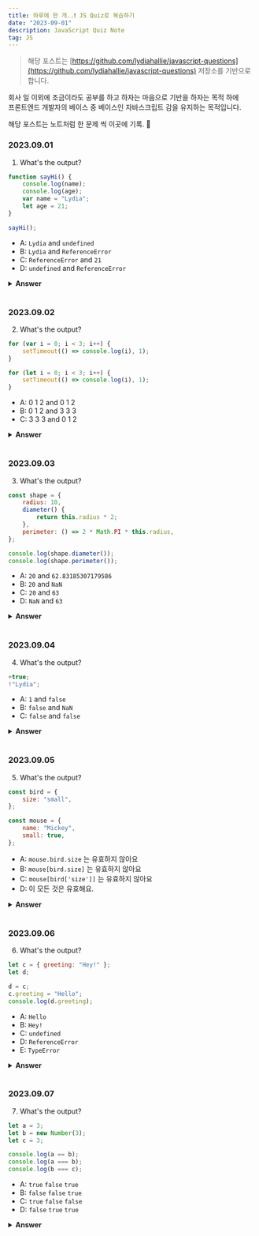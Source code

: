 ```yaml
---
title: 하루에 한 개..❗️ JS Quiz로 복습하기
date: "2023-09-01"
description: JavaScript Quiz Note
tag: JS
---
```


> 해당 포스트는 [https://github.com/lydiahallie/javascript-questions](https://github.com/lydiahallie/javascript-questions) 저장소를 기반으로 합니다.

회사 일 이외에 조금이라도 공부를 하고 하자는 마음으로 기반을 하자는 목적 하에 <br/> 프론트엔드 개발자의 베이스 중 베이스인 자바스크립트 감을 유지하는 목적입니다.

해당 포스트는 노트처럼 한 문제 씩 이곳에 기록. 📝

### 2023.09.01

1. What's the output?

```js
function sayHi() {
    console.log(name);
    console.log(age);
    var name = "Lydia";
    let age = 21;
}

sayHi();
```

-   A: `Lydia` and `undefined`
-   B: `Lydia` and `ReferenceError`
-   C: `ReferenceError` and `21`
-   D: `undefined` and `ReferenceError`

<details>
<summary><b>Answer</b></summary>

### Answer: D

함수 안에서, 우선 `var` 키워드를 사용해 `name` 변수를 선언 합니다. 이것은 변수를 정의한 줄에 실제로 도달할 때까지, 기본값 `undefined`으로 호이스팅 되는 것(생성단계에 메모리 공간이 설정)을 의미 합니다. `name` 변수를 출력하려는 줄에서 아직 변수를 정의하지 않았기 때문에, `undefined` 값을 유지
`var`와는 다르게 `let` 키워드(그리고 `const`)를 가진 변수는 호이스팅 되지만, 초기화 되지 않습니다. 변수를 선언(초기화)하는 줄 전에는 접근 ❌ 이건 "일시적 사각지대"라고 합니다. 변수가 선언되기 전 변수에 접근하려고 하면, JavaScript는 `ReferenceError`를 표현합니다.

</details>

<br />

### 2023.09.02

2. What's the output?

```js
for (var i = 0; i < 3; i++) {
    setTimeout(() => console.log(i), 1);
}

for (let i = 0; i < 3; i++) {
    setTimeout(() => console.log(i), 1);
}
```

-   A: 0 1 2 and 0 1 2
-   B: 0 1 2 and 3 3 3
-   C: 3 3 3 and 0 1 2

<details>
<summary><b>Answer</b></summary>

### Answer: C

JavaScript의 이벤트 큐 때문에, setTimeout의 콜백 함수는 루프가 실행된 후에 호출 됩니다. 첫 번째의 루프의 변수 i는 var 키워드를 사용해 선언되어 전역 값이 됩니다. 루프 동안, 단항 연산자 ++를 사용해 매번 i의 값을 1씩 증가. setTimeout콜백 함수가 호출되기까지, 첫 번째 예시에서의 i는 3.
두 번째 루프에서, 변수 i는 let 키워드를 사용해 선언. let(그리고 const) 키워드로 선언된 변수는 블록스코프. 각각을 반복하는 동안, i는 새로운 값을 갖게 되고, 각각의 값은 루프 스코프 안에 있습니다.

</details>

<br />

### 2023.09.03

3. What's the output?

```js
const shape = {
    radius: 10,
    diameter() {
        return this.radius * 2;
    },
    perimeter: () => 2 * Math.PI * this.radius,
};

console.log(shape.diameter());
console.log(shape.perimeter());
```

-   A: `20` and `62.83185307179586`
-   B: `20` and `NaN`
-   C: `20` and `63`
-   D: `NaN` and `63`

<details>
<summary><b>Answer</b></summary>

### Answer: B

처음에 생각한 답은 A 입니다(하지만 오답,,)

`diameter`의 값은 일반 함수지만, `perimeter`의 값은 화살표 함수라는 점을 유의 합시다.

**화살표 함수**에서 `this` 키워드는 일반 함수와는 다르게 **현재 주변 스코프를 참조** 합니다! 이것은 `perimeter`를 부를 때 shape 객체가 아닌 그것을 둘러싼 스코프를 참조 합니다.

그 객체에는 `radius`라는 값은 없기 때문에 `undefined`를 반환 합니다.

</details>

<br />

### 2023.09.04

4. What's the output?

```js
+true;
!"Lydia";
```

-   A: `1` and `false`
-   B: `false` and `NaN`
-   C: `false` and `false`

<details>
<summary><b>Answer</b></summary>

### Answer: A

단항 더하기는 피연산자를 숫자로 변환 합니다. `true`는 `1`이고, `false`는 `0`이.
문자열 `'Lydia'`는 참 같은 값 입니다. 느낌표(!)는 논리적 NOT 연산자로 사용됩니다. 주요 목적은 Boolean 값을 부정하는 것입니다.
따라서 true의 부정은 false 값 이므로 2번째는 false가 됩니다.

</details>

<br />

### 2023.09.05

5. What's the output?

```js
const bird = {
    size: "small",
};

const mouse = {
    name: "Mickey",
    small: true,
};
```

-   A: `mouse.bird.size` 는 유효하지 않아요
-   B: `mouse[bird.size]` 는 유효하지 않아요
-   C: `mouse[bird['size']]` 는 유효하지 않아요
-   D: 이 모든 것은 유효해요.

<details>
<summary><b>Answer</b></summary>

### Answer: A

(와.. 전혀 몰랐다)

JavaScript에서 모든 객체의 키는 문자열이에요(심볼이 아닌 한). 객체의 키를 문자열 _형_ 으로 입력하지 않더라도, 항상 내부적으로 문자열로 변환돼요.

JavaScript는 문장을 해석(또는 분)해요. 대괄호 표기를 사용하면 첫 번째 열린 대괄호 `[`를 보고 닫힌 대괄호 `]`를 찾을 때까지 진행해요. 다 찾은 후에만 문장을 평가할 거예요.

`mouse[bird.size]`: 먼저 `'small'`인 `bird.size`를 평가해요. `mouse['small']` 은 `true`를 반환해요.

그러나 이것은 점 표기법에서 발생하지 않아요. `mouse`가 `bird`라고 불리는 키를 가지고 있지 않기 때문에, `mouse.bird`는 `undefined`임을 의미해요. 그다음에, 점 표기법을 사용해 `size`를 물어봐요: `mouse.bird.size`. `mouse.bird`는 `undefined`이기 때문에, 사실 우리가 물어보는 건 `undefined.size`에요. 이건 유효하지 않아요, 그리고 `Cannot read property 'size' of undefined`와 비슷한 오류를 던질 거예요.

</details>

<br />

### 2023.09.06

6. What's the output?

```js
let c = { greeting: "Hey!" };
let d;

d = c;
c.greeting = "Hello";
console.log(d.greeting);
```

-   A: `Hello`
-   B: `Hey!`
-   C: `undefined`
-   D: `ReferenceError`
-   E: `TypeError`

<details>
<summary><b>Answer</b></summary>

### Answer: A

> 객체의 `깊은 복사`와 `얕은 복사`의 차이를 물어보는 문제 입니다.

A가 나오는 이유는 `얕은 복사` 입니다.

> JavaScript에서 모든 객체는 서로를 동일하게 설정하면 *참조*로 상호작용해요.
> 우선, 변수 `c`는 객체에 대한 값을 갖고 있어요. 그 후 `c`가 객체에 가지고 있는 것과 동일한 참조를 `d`에 할당해요.
> 하나의 객체를 변경하면, 모든 객체가 변해요.

참조값을 복사할 때는 변수가 객체의 참조를 가리키고 있기 때문에 복사된 변수 또한 객체가 저장된 메모리 공간의 참조를 가리키고 있습니다. 그래서 복사를 하고 객체를 수정하면 두 변수는 똑같은 참조를 가리키고 있기 때문에 기존 객체를 저장한 변수에 영향을 끼칩니다. 이처럼 객체의 참조값(주소값)을 복사하는 것을 얕은 복사라고 합니다.

</details>

<br />

### 2023.09.07

7. What's the output?

```js
let a = 3;
let b = new Number(3);
let c = 3;

console.log(a == b);
console.log(a === b);
console.log(b === c);
```

-   A: `true` `false` `true`
-   B: `false` `false` `true`
-   C: `true` `false` `false`
-   D: `false` `true` `true`

<details>
<summary><b>Answer</b></summary>

### Answer: C

> new Number()는, 내장 함수 생성자 입니다. 숫자처럼 보이지만, 사실 숫자가 아닙니다.
> 많은 추가 특성이 있고 그것은 객체 입니다.
> 그리고 '==(동등)' 와 '===(일치)' 의 차이를 물어보는 문제 입니다.

`==`연산자를 사용할 때는, 같은 `값` 을 가졌는지 여부만 확인 합니다. 모두`3`의 값을 가지고 있음으로 `true`를 반환 합니다.
그러나, `===`연산자를 사용할 때는, 값과 타입 둘 다 같아야 합니다. 추가로 `new Number()`는 숫자가 아니고. **객체** 입니다. 따라서 둘 다 `false`를 반환 합니다.

</details>
